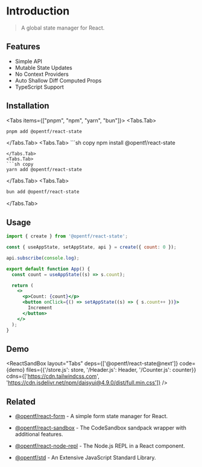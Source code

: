 
# Introduction

> A global state manager for React.

## Features

- Simple API
- Mutable State Updates
- No Context Providers
- Auto Shallow Diff Computed Props
- TypeScript Support

## Installation

<Tabs items={["pnpm", "npm", "yarn", "bun"]}>
  <Tabs.Tab>
  ```sh copy 
  pnpm add @opentf/react-state 
  ```
  </Tabs.Tab>
  <Tabs.Tab>
      ```sh copy 
  npm install @opentf/react-state 
  ```
  </Tabs.Tab>
  <Tabs.Tab>
  ```sh copy 
  yarn add @opentf/react-state 
  ```
  </Tabs.Tab>
  <Tabs.Tab>
  ```sh copy 
  bun add @opentf/react-state 
  ```
  </Tabs.Tab>
</Tabs>

## Usage

```jsx
import { create } from '@opentf/react-state';

const { useAppState, setAppState, api } = create({ count: 0 });

api.subscribe(console.log);

export default function App() {
  const count = useAppState((s) => s.count);

  return (
    <>
      <p>Count: {count}</p>
      <button onClick={() => setAppState((s) => { s.count++ })}>
        Increment
      </button>
    </>
  );
}
```

## Demo
<ReactSandBox
  layout="Tabs"
  deps={['@opentf/react-state@next']}
  code={demo}
  files={{'/store.js': store, '/Header.js': Header, '/Counter.js': counter}}
  cdns={['https://cdn.tailwindcss.com', 'https://cdn.jsdelivr.net/npm/daisyui@4.9.0/dist/full.min.css']}
/>

## Related

- [@opentf/react-form](https://react-form.pages.dev/) - A simple form state manager for React.

- [@opentf/react-sandbox](https://github.com/Open-Tech-Foundation/react-sandbox) - The CodeSandbox sandpack wrapper with additional features.

- [@opentf/react-node-repl](https://node-repl.pages.dev/) - The Node.js REPL in a React component.

- [@opentf/std](https://js-std.pages.dev/) - An Extensive JavaScript Standard Library.
